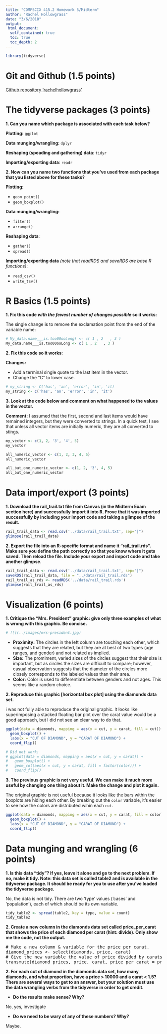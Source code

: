 ```yaml
---
title: "COMPSCIX 415.2 Homework 5/Midterm"
author: "Rachel Hollowgrass"
date: "3/6/2018"
output:
 html_document:
  self_contained: true
  toc: true
  toc_depth: 2
---
```


```r
library(tidyverse)
```
# Git and Github (1.5 points)

[Github repository 'rachelhollowgrass'](https://github.com/rachelhollowgrass/ids-hw-1/tree/master/Homework%205%20Midterm)

# The tidyverse packages (3 points)  

**1. Can you name which package is associated with each task below?**  

**Plotting:** <code>ggplot</code>  

**Data munging/wrangling:** <code>dplyr</code>  

**Reshaping (speading and gathering) data**: <code>tidyr</code>  

**Importing/exporting data**: <code>readr</code>  

**2. Now can you name two functions that you’ve used from each package that you listed above for these tasks?**  

**Plotting:**  
<ul>
<li><code>geom_point()</code></li>
<li><code>geom_boxplot()</code></li>
</ul>

**Data munging/wrangling:**  
<ul>
<li><code>filter()</code></li>
<li><code>arrange()</code></li>
</ul>

**Reshaping data**:  
<ul>
<li><code>gather()</code></li>
<li><code>spread()</code></li>
</ul>

**Importing/exporting data** _(note that readRDS and saveRDS are base R functions)_:  
<ul>
<li><code>read_csv()</code></li>
<li><code>write_tsv()</code></li>
</ul>

# R Basics (1.5 points)

**1. Fix this code _with the fewest number of changes possible_ so it works:**  

The single change is to remove the exclamation point from the end of the variable name:  

```r
# My_data.name___is.too00ooLong! <- c( 1 , 2   , 3 )
My_data.name___is.too00ooLong <- c( 1 , 2   , 3 )
```

**2. Fix this code so it works:**  

**Changes:**  
<ul>
<li>Add a terminal single quote to the last item in the vector.</li>
<li>Change the "C" to lower case.</li>
</ul>  

```r
# my_string <- C('has', 'an', 'error', 'in', 'it)
my_string <- c('has', 'an', 'error', 'in', 'it')
```

**3. Look at the code below and comment on what happened to the values in the vector.**  

**Comment:** I assumed that the first, second and last items would have remained integers, but they were converted to strings. In a quick test, I see that unless all vector items are initially numeric, they are all converted to stings.   

```r
my_vector <- c(1, 2, '3', '4', 5)
my_vector

all_numeric_vector <- c(1, 2, 3, 4, 5)
all_numeric_vector

all_but_one_numeric_vector <- c(1, 2, '3', 4, 5)
all_but_one_numeric_vector
```

# Data import/export (3 points)

**1. Download the rail_trail.txt file from Canvas (in the Midterm Exam section here) and successfully import it into R. Prove that it was imported successfully by including your import code and taking a glimpse of the result.**  

```r
rail_trail_data <- read.csv('../data/rail_trail.txt', sep="|")
glimpse(rail_trail_data)
```

**2. Export the file into an R-specific format and name it “rail_trail.rds”. Make sure you define the path correctly so that you know where it gets saved. Then reload the file. Include your export and import code and take another glimpse.**  

```r
rail_trail_data <- read.csv('../data/rail_trail.txt', sep="|")
saveRDS(rail_trail_data, file = "../data/rail_trail.rds")
rail_trail_as_rds <- readRDS('../data/rail_trail.rds')
glimpse(rail_trail_as_rds)
```

# Visualization (6 points)  

**1. Critique the "Mrs. President" graphic: give only three examples of what is wrong with this graphic. Be concise.**  

```r
# ![](../images/mrs-president.jpg)
```

<ul>
<li>**Proximity:** The circles in the left column are touching each other, which suggests that they are related, but they are at best of two types (age ranges, and gender) and not related as implied.</li>
<li>**Size:** The promiment, varied sizes of the circles suggest that their size is important, but as circles the sizes are difficult to compare; however, casual observation suggests that the diameter of the circles more closely corresponds to the labeled values than their area.</li>
<li>**Color:** Color is used to differentiate between genders and not ages. This seems like a random choice.</li>
</ul>

**2. Reproduce this graphic [horizontal box plot] using the diamonds data set.**

i was not fully able to reproduce the original graphic. It looks like superimposing a stacked floating bar plot over the carat value would be a good approach, but I did not see an clear way to do that.

```r
ggplot(data = diamonds, mapping = aes(x = cut, y = carat, fill = cut)) +
  geom_boxplot() +
  labs(x = "CUT OF DIAMOND", y = "CARAT OF DIAMOND") + 
  coord_flip()
```

```r
# Did not work:
# ggplot(data = diamonds, mapping = aes(x = cut, y = carat)) +
#   geom_boxplot() + 
#   geom_col(aes(x = cut, y = carat, fill = factor(color))) + 
#   coord_flip()
```

**3. The previous graphic is not very useful. We can make it much more useful by changing one thing about it. Make the change and plot it again.**

The original graphic is not useful because it looks like the bars within the boxplots are hiding each other. By breaking out the <code>color</code> variable, it's easier to see how the colors are distributed wihin each <code>cut</code>.

```r
ggplot(data = diamonds, mapping = aes(x = cut, y = carat, fill = color)) +
  geom_boxplot() +
  labs(x = "CUT OF DIAMOND", y = "CARAT OF DIAMOND") + 
  coord_flip()
```

# Data munging and wrangling (6 points)  

**1. Is this data “tidy”? If yes, leave it alone and go to the next problem. If no, make it tidy. Note: this data set is called table2 and is available in the tidyverse package. It should be ready for you to use after you’ve loaded the tidyverse package.**

No, the data is not tidy. There are two 'type' values ('cases' and 'population'), each of which should be its own variable.

```r
tidy_table2 <- spread(table2, key = type, value = count)
tidy_table2
```

**2. Create a new column in the diamonds data set called price_per_carat that shows the price of each diamond per carat (hint: divide). Only show me the code, not the output.**

<pre>
# Make a new column & variable for the price per carat.
diamond_prices <- select(diamonds, price, carat)
# Give the new variable the value of price divided by carats.
transmute(diamond_prices, price, carat, price_per_carat = price / carat)
</pre>

**2. For each cut of diamond in the diamonds data set, how many diamonds, and what proportion, have a price > 10000 and a carat < 1.5? There are several ways to get to an answer, but your solution must use the data wrangling verbs from the tidyverse in order to get credit.**

<ul>
<li>**Do the results make sense? Why?**</li>
</ul>

No, yes, investigate  

<ul>
<li>**Do we need to be wary of any of these numbers? Why?**</li>
</ul>

Maybe.  



